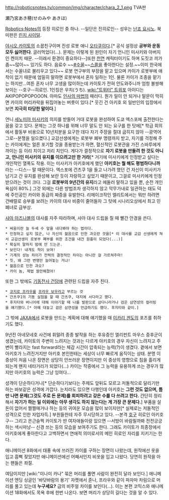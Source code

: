 http://roboticsnotes.tv/common/img/character/chara_2_1.png
TVA판

瀬乃宮あき穂(せのみや あきほ)

[[Robotics;Notes]]의 등장 히로인 중 하나. --일단은 진히로인-- 성우는 [[난죠 요시노]]. 북미판은 [[린지 사이덜]].

[[야시오 카이토]]의 소꿉친구이며 진성 로봇 애니 [[오타쿠]]이다.[* 공식 설정상 '''공부와 운동 모두 싫어한다'''. 글러먹었다(...). 문제는 이렇게 된 원인이 자기 언니인 미사키와 아버지인 켄이치 때문. --이래서 환경이 중요하다--]또한 [[천연]] 캐릭터이기도 하며 도짓코 끼가 좀~~많이~~ 있기도 하다. 음료수 ~~[http://pds21.egloos.com/pds/201210/12/75/Skol.swf #][[수꼴]]~~[[스콜]]을 좋아한다는 설정.~~이미 한국에서는 수꼴녀로 불리우고 있다~~ 로봇 연구부의 부장을 맡고 있으며 카이가 로봇부에 애착이 없기 때문에 엄밀히 말하면 로봇부에서 혼자 일하는 1인. 물론 카이가 조종을 맡기는 하지만...여튼 혼자 너무 고생을 많이하는데 카이토가 전혀 안도와주니까 엄청 불쌍해 보이는 --호구--히로인. 1인칭은 우치(うち). [[wiki:"트위터" 트위포]] 아이디는 AKIPOPOPOPOOON. 아마도 [[인사의 마법]]의 패러디. 뭔가 일이 안 되거나 말문이 막히면 카이의 머리카락을 뒤집어놓는 버릇이 있다.[* 웃긴 건 아키호 외 일반인의 입장에서 보면 '''지극히 타당한 말이다'''.]
 
언니 [[세노미야 미사키]]의 의지를 받들어 거대 로봇을 완성하여 도쿄 엑스포에 출전한다는 꿈을 갖고 있다. 문제는 그것 하나를 위해 너무 말도 안 되는 요구를 한 탓에[* 학급 회의에서 활동부 비용으로 10년치분을 요구한 데다 자기 주장을 절대 굽히지 않아 --광역어그로--분쟁을 일으켰다.] 교감선생에게는 로봇부 폐부 명령까지 받고, 자기를 걱정해 주는 카이에게는 얼른 포기할 것을 종용받는가 하면, 혈신적인 로봇관을 가진 스바루에게 까이는 등 이리 치이고 저리 치인다. 게다가 결정적으로 '''자기 로봇을 만들려 한 것도 아니고, 언니인 미사키의 유지를 이으려고만 한 거라'''[* 거기에 미사키에게 인정받고 싶다는 개인적인 열폭도 작용. 이는 미사키가 아키호에게 했던 '''아키호는 뭘 해도 평범하다니까'''라는 --디스-- 말 때문이다. 엑스포에 건츠쿠 1을 들고 나가려 했던 건 자신이 미사키가 남기고 간 유지를 완성해 보란 듯이 자랑하고 싶었기 때문이고, 그걸로 미사키에게 인정받으려는 것이 크다. 그걸 '''로봇부의 9년간의 유지'''라고 에둘러 말하고 있을 뿐, 순전 개인 욕심이 80%.] 그것 외에는 다른 방법조차 생각하지 않고 막무가내로 일관하는 태도 덕에 주인공인 카이와 동급의 짜증을 유발한다. 리메이크작인 엘리트에서는 뭐만 하려면 건배럴로 승부를 보려는 카이의 대사 비중이 줄어들자 그 탓에 시나리오상에서 최고 민폐녀로 급부상. 

[[샤아 아즈나블]]의 대사를 자주 따라하며, 샤아 대사 드립을 칠 때 빨간 안경을 쓴다.

 * 싸움이란 늘 두세 수 앞을 내다봐야 하는 법이다.
 * 인정하고 싶지 않군, 나 자신의 젊음으로 인한 과오란 것을[* 이 대사를 교감 선생에게 쳐서 교감선생이 로봇부 폐부를 위한 조건을 내건 원흉이 되었다(...)]
 * 확실히 말하지 맘에 안 드는군.
 * 보인다! 내게도 적이 보여!
 * 기계의 성능 차이가 전력의 결정적인 차이는 아니란 걸 가르쳐주마!
 * 칫, 왜 그런 변명만 늘어놓는 거냐!
 * 젊음으로 인한 과오?
 * 카이 놈, 제법 쓸만해졌어!

또한 그 밖에도 [[기동전사 건담]]에 관련된 드립을 자주 친다.

 * [[코지로 프라우]]를 [[프라우 보우]]라고 부르는 것
 * 간츠쿠1의 기동 실험을 할 때 간츠쿠, 대지에 서다라고 했다.
 * 후지타와 버니어에 대해 이야기할 때 나를 발판으로 삼다니라거나 검은 삼연성의 컬러링을 얘기했다.[* 아예 대놓고 검은 삼연성을 언급하기도 했다. 후지타와 같이.]

그 밖에 [[JAXA]]에서 로봇을 만드는 계획에 대해 얘기했을 때 [[이카리 겐도]]의 포즈를 취하기도 했다.

9년전 아네모네호 사건에 휘말려 종종 발작을 하는 후유증인 엘리펀트 마우스 증후군이 생겼는데, 카이토의 주변이 느려지는 것과는 다르게 아키호의 경우 자신이 느려지고 주변이 빨라지는 fast forward라는 체감 시간이 압축되는 능력(?)이 생겼다. 곁에서 보면 아키호가 느려진거지만 아키호 본인한테는 세상이 너무 빠르게 움직이는 상태. 분명 이 증상이 처음 나온 장면은 상당히 안쓰러운 장면이지만 이 증상의 영향으로 침을 흘리게 되는게 왠지 네타거리가 되었다(...) 카이는 작중에서 그 능력을 유용하게 쓰는 경우가 많지만 아키호의 능력은 그냥 잉여다...

성격이 단순하다거나[* 단순하다기보다는 주제도 앞뒤도 모르고 저돌적으로 달리기만 하는 바보같은 성격에 가깝다. 눈치라도 있으면 다행인데 아키호는 '''그런 것도 없으며, 틈만 나면 문제(그것도 주로 돈 문제)를 회피하려고 갖은 수를 다 쓰려고 한다.''' 간단히 정리해서 '''자기가 하는 일 이외에는 아무 생각도 하지 않는다는 게 가장 큰 문제다.'''] 부품을 살 돈이 없어서 쩔쩔매거나 하는 등의 귀여운 모습을 많이 보이지만[* 실제로는 저돌적인 성격으로 인한 자업자득.] 부원들한테 자주 무시당하고 있다. --본격 [[호구]] 히로인 아키호구-- 그리고 은근슬쩍 카이토가 딴 여자애들이랑 있으면 --서방이 바람필까봐 전전긍긍하는 색시마냥-- 신경 쓰는 등의 모습을 보여주기도 한다. 그래도 카이토가 최종장에서 아키호에게 좋아한다고 고백하면서 연애적 의미로서의 메인 히로인 자리를 지키기는 한다. 

애니메이션 8화에서 태풍 속에 쓰러진 카이를 구하는 장면이 나왔는데, 원작에선 옷을 입고 흠뻑 젖었지만 애니메이션에선 어째서인지 비옷을 입고 나왔다. 당연히 원작을 아는 팬들은 좌절.

여담이지만 [wiki:"미나미 카나" 묶은 머리를 풀면 사람이 완전히 달라 보인다.] 애니메이션 엔딩 싱글인 '바닷바람의 용기' 자켓에서 쥰나, 프라우와 같이 파자마 차림으로 머리를 풀고 있는데 '''누구세요?''' 급의 비주얼 차이를 보인다(...). 이는 본편 코믹스와 애니메이션 18화에서도 목욕 후에 한번 나온다. 보면 머리가 상당히 길다는 것을 알 수 있다.
